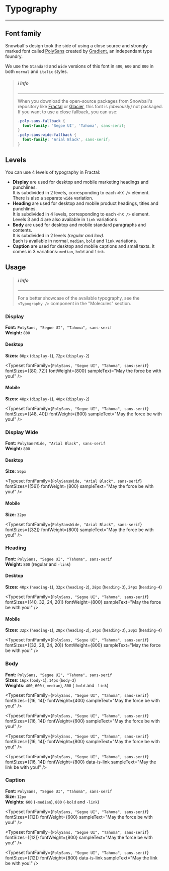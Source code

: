 
<Meta title="Atoms/Typography" />

# Typography

---

## Font family

Snowball's design took the side of using a close source and strongly marked font
called [PolySans](https://wearegradient.net/polysans/) created by
[Gradient](https://wearegradient.net/about/), an independant type foundry.

We use the `Standard` and `Wide` versions of this font in `400`, `600` and `800`
in both `normal` and `italic` styles.

> ##### ℹ️ Info
>
> ---
>
> When you download the open-source packages from Snowball's repository like
> [Fractal](https://github.com/snowball-tech/fractal) or
> [Glacier](https://github.com/snowball-tech/glacier), this font is
> _(obviously)_ not packaged.  
> If you want to use a close fallback, you can use:
>
> ```css
> .poly-sans-fallback {
>   font-family: 'Segoe UI', 'Tahoma', sans-serif;
> }
> .poly-sans-wide-fallback {
>   font-family: 'Arial Black', sans-serif;
> }
> ```

## Levels

You can use 4 levels of typography in Fractal:

- **Display** are used for desktop and mobile marketing headings and punchlines.  
  It is subdivided in 2 levels, corresponding to each `<hX />` element.  
  There is also a separate `wide` variation.
- **Heading** are used for desktop and mobile product headings, titles and
  punchlines.  
  It is subdivided in 4 levels, corresponding to each `<hX />` element.  
  Levels 3 and 4 are also available in `link` variations
- **Body** are used for desktop and mobile standard paragraphs and contents.  
  It is subdivided in 2 levels _(regular and low)_.  
  Each is available in normal, `median`, `bold` and `link` variations.
- **Caption** are used for desktop and mobile captions and small texts.
  It comes in 3 variations: `median`, `bold` and `link`.

## Usage

> ##### ℹ️ Info
>
> ---
>
> For a better showcase of the available typography, see the `<Typography />`
> component in the "Molecules" section.

### Display

**Font:** `PolySans, "Segoe UI", "Tahoma", sans-serif`  
**Weight:** `800`

#### Desktop

**Sizes:** `80px` (`display-1`), `72px` (`display-2`)

<Typeset
  fontFamily={`PolySans, "Segoe UI", "Tahoma", sans-serif`}
  fontSizes={[80, 72]}
  fontWeight={800}
  sampleText="May the force be with you!"
/>

#### Mobile

**Sizes:** `48px` (`display-1`), `40px` (`display-2`)

<Typeset
  fontFamily={`PolySans, "Segoe UI", "Tahoma", sans-serif`}
  fontSizes={[48, 40]}
  fontWeight={800}
  sampleText="May the force be with you!"
/>

### Display Wide

**Font:** `PolySansWide, "Arial Black", sans-serif`  
**Weight:** `800`

#### Desktop

**Size:** `56px`

<Typeset
  fontFamily={`PolySansWide, "Arial Black", sans-serif`}
  fontSizes={[56]}
  fontWeight={800}
  sampleText="May the force be with you!"
/>

#### Mobile

**Size:** `32px`

<Typeset
  fontFamily={`PolySansWide, "Arial Black", sans-serif`}
  fontSizes={[32]}
  fontWeight={800}
  sampleText="May the force be with you!"
/>

### Heading

**Font:** `PolySans, "Segoe UI", "Tahoma", sans-serif`  
**Weight:** `800` (regular and `-link`)

#### Desktop

**Sizes:** `40px` (`heading-1`), `32px` (`heading-2`), `28px` (`heading-3`), `24px` (`heading-4`)

<Typeset
  fontFamily={`PolySans, "Segoe UI", "Tahoma", sans-serif`}
  fontSizes={[40, 32, 24, 20]}
  fontWeight={800}
  sampleText="May the force be with you!"
/>

#### Mobile

**Sizes:** `32px` (`heading-1`), `28px` (`heading-2`), `24px` (`heading-3`), `20px` (`heading-4`)

<Typeset
  fontFamily={`PolySans, "Segoe UI", "Tahoma", sans-serif`}
  fontSizes={[32, 28, 24, 20]}
  fontWeight={800}
  sampleText="May the force be with you!"
/>

### Body

**Font:** `PolySans, "Segoe UI", "Tahoma", sans-serif`  
**Sizes:** `16px` (`body-1`), `14px` (`body-2`)  
**Weights:** `400`, `600` (`-median`), `800` (`-bold` and `-link`)

<Typeset
  fontFamily={`PolySans, "Segoe UI", "Tahoma", sans-serif`}
  fontSizes={[16, 14]}
  fontWeight={400}
  sampleText="May the force be with you!"
/>

<Typeset
  fontFamily={`PolySans, "Segoe UI", "Tahoma", sans-serif`}
  fontSizes={[16, 14]}
  fontWeight={600}
  sampleText="May the force be with you!"
/>

<Typeset
  fontFamily={`PolySans, "Segoe UI", "Tahoma", sans-serif`}
  fontSizes={[16, 14]}
  fontWeight={800}
  sampleText="May the force be with you!"
/>

<Typeset
  fontFamily={`PolySans, "Segoe UI", "Tahoma", sans-serif`}
  fontSizes={[16, 14]}
  fontWeight={800}
  data-is-link
  sampleText="May the link be with you!"
/>

### Caption

**Font:** `PolySans, "Segoe UI", "Tahoma", sans-serif`  
**Size:** `12px`  
**Weights:** `600` (`-median`), `800` (`-bold` and `-link`)

<Typeset
  fontFamily={`PolySans, "Segoe UI", "Tahoma", sans-serif`}
  fontSizes={[12]}
  fontWeight={600}
  sampleText="May the force be with you!"
/>

<Typeset
  fontFamily={`PolySans, "Segoe UI", "Tahoma", sans-serif`}
  fontSizes={[12]}
  fontWeight={800}
  sampleText="May the force be with you!"
/>

<Typeset
  fontFamily={`PolySans, "Segoe UI", "Tahoma", sans-serif`}
  fontSizes={[12]}
  fontWeight={800}
  data-is-link
  sampleText="May the link be with you!"
/>
